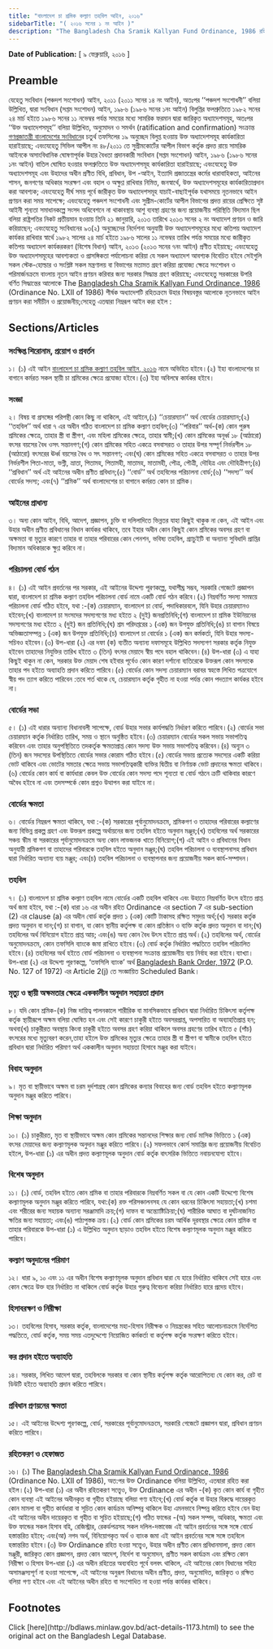 ```yaml
---
title: "বাংলাদেশ চা শ্রমিক কল্যাণ তহবিল আইন, ২০১৬"
sidebarTitle: "( ২০১৬ সনের ১ নং আইন )"
description: "The Bangladesh Cha Sramik Kallyan Fund Ordinance, 1986 রহিতক্রমে উহা পুনঃ প্রণয়নের উদ্দেশ্যে প্রণীত আইন"
---
```


**Date of Publication:** [ ৯ ফেব্রুয়ারি, ২০১৬ ]

## Preamble

যেহেতু সংবিধান (পঞ্চদশ সংশোধন) আইন, ২০১১ (২০১১ সনের ১৪ নং আইন), অতঃপর ‘‘পঞ্চদশ সংশোধনী’’ বলিয়া উল্লিখিত, দ্বারা সংবিধান (সপ্তম সংশোধন) আইন, ১৯৮৬ (১৯৮৬ সনের ১নং আইন) বিলুপ্তির ফলশ্রুতিতে ১৯৮২ সনের ২৪ মার্চ হইতে ১৯৮৬ সনের ১১ নভেম্বর পর্যন্ত সময়ের মধ্যে সামরিক ফরমান দ্বারা জারিকৃত অধ্যাদেশসমূহ, অতঃপর ‘‘উক্ত অধ্যাদেশসমূহ’’ বলিয়া উল্লিখিত, অনুমোদন ও সমর্থন (ratification and confirmation) সংক্রান্ত [গণপ্রজাতন্ত্রী বাংলাদেশের সংবিধান](/act-957.html "গণপ্রজাতন্ত্রী বাংলাদেশের সংবিধান")ের চতুর্থ তফসিলের ১৯ অনুচ্ছেদ বিলুপ্ত হওয়ায় উক্ত অধ্যাদেশসমূহ কার্যকারিতা হারাইয়াছে; এবংযেহেতু সিভিল আপীল নং ৪৮/২০১১ তে সুপ্রীমকোর্টের আপীল বিভাগ কর্তৃক প্রদত্ত রায়ে সামরিক আইনকে অসাংবিধানিক ঘোষণাপূর্বক উহার বৈধতা প্রদানকারী সংবিধান (সপ্তম সংশোধন) আইন, ১৯৮৬ (১৯৮৬ সনের ১নং আইন) বাতিল ঘোষিত হওয়ার ফলশ্রুতিতে উক্ত অধ্যাদেশসমূহ কার্যকারিতা হারাইয়াছে; এবংযেহেতু উক্ত অধ্যাদেশসমূহ এবং উহাদের অধীন প্রণীত বিধি, প্রবিধান, উপ -আইন, ইত্যাদি প্রজাতন্ত্রের কর্মের ধারাবাহিকতা, আইনের শাসন, জনগণের অধিকার সংরক্ষণ এবং বহাল ও অক্ষুণ্ণ রাখিবার নিমিত্ত, জনস্বার্থে, উক্ত অধ্যাদেশসমূহের কার্যকারিতাপ্রদান করা আবশ্যক; এবংযেহেতু দীর্ঘ সময় পূর্বে জারীকৃত উক্ত অধ্যাদেশসমূহ যাচাই-বাছাইপূর্বক যথাসময়ে নূতনভাবে আইন প্রণয়ন করা সময় সাপেক্ষে; এবংযেহেতু পঞ্চদশ সংশোধনী এবং সুপ্রীম-কোর্টের আপীল বিভাগের প্রদত্ত রায়ের প্রেক্ষিতে সৃষ্ট আইনী শূন্যতা সমাধানকল্পে সংসদ অধিবেশনে না থাকাবস্থায় আশু ব্যবস্থা গ্রহণের জন্য প্রয়োজনীয় পরিস্থিতি বিদ্যমান ছিল বলিয়া রাষ্ট্রপতির নিকট প্রতীয়মান হওয়ায় তিনি ২১ জানুয়ারি, ২০১৩ তারিখে ২০১৩ সনের ২ নং অধ্যাদেশ প্রণয়ন ও জারি করিয়াছেন; এবংযেহেতু সংবিধানের ৯৩(২) অনুচ্ছেদের নির্দেশনা অনুযায়ী উক্ত অধ্যাদেশসমূহের মধ্যে কতিপয় অধ্যাদেশ কার্যকর রাখিবার স্বার্থে ১৯৮২ সালের ২৪ মার্চ হইতে ১৯৮৬ সালের ১১ নভেম্বর তারিখ পর্যন্ত সময়ের মধ্যে জারীকৃত কতিপয় অধ্যাদেশ কার্যকরকরণ (বিশেষ বিধান) আইন, ২০১৩ (২০১৩ সনের ৭নং আইন) প্রণীত হইয়াছে; এবংযেহেতু উক্ত অধ্যাদেশসমূহের আবশ্যকতা ও প্রাসঙ্গিকতা পর্যালোচনা করিয়া যে সকল অধ্যাদেশ আবশ্যক বিবেচিত হইবে সেইগুলি সকল স্টেক-হোল্ডার ও সংশ্লিষ্ট সকল মন্ত্রণালয় বা বিভাগের মতামত গ্রহণ করিয়া প্রযোজ্য ক্ষেত্রে সংশোধন ও পরিমার্জনক্রমে বাংলায় নূতন আইন প্রণয়ন করিবার জন্য সরকার সিদ্ধান্ত গ্রহণ করিয়াছে; এবংযেহেতু সরকারের উপরি বর্ণিত সিদ্ধান্তের আলোকে The [Bangladesh Cha Sramik Kallyan Fund Ordinance, 1986](/laws/volume-26/act-703 "Bangladesh Cha Sramik Kallyan Fund Ordinance, 1986") (Ordinance No. LXII of 1986) শীর্ষক অধ্যাদেশটি রহিতক্রমে উহার বিষয়বস্তুর আলোকে নূতনভাবে আইন প্রণয়ন করা সমীচীন ও প্রয়োজনীয়;সেহেতু এতদ্বারা নিম্নরূপ আইন করা হইল :

## Sections/Articles

### সংক্ষিপ্ত শিরোনাম, প্রয়োগ ও প্রবর্তন

১। (১) এই আইন [বাংলাদেশ চা শ্রমিক কল্যাণ তহবিল আইন, ২০১৬](/laws/volume-46/act-1173 "বাংলাদেশ চা শ্রমিক কল্যাণ তহবিল আইন, ২০১৬") নামে অভিহিত হইবে।(২) ইহা বাংলাদেশের চা বাগানে কর্মরত সকল স্থায়ী চা শ্রমিকের ক্ষেত্রে প্রযোজ্য হইবে।(৩) ইহা অবিলম্বে কার্যকর হইবে।

### সংজ্ঞা

২। বিষয় বা প্রসঙ্গের পরিপন্থী কোন কিছু না থাকিলে, এই আইনে,(১) ‘‘চেয়ারম্যান’’ অর্থ বোর্ডের চেয়ারম্যান;(২) ‘‘তহবিল’’ অর্থ ধারা ৭ এর অধীন গঠিত বাংলাদেশ চা শ্রমিক কল্যাণ তহবিল;(৩) ‘‘পরিবার’’ অর্থ-(ক) কোন পুরুষ শ্রমিকের ক্ষেত্রে, তাহার স্ত্রী বা স্ত্রীগণ, এবং মহিলা শ্রমিকের ক্ষেত্রে, তাহার স্বামী;(খ) কোন শ্রমিকের অনূর্ধ্ব ১৮ (আঠারো) বৎসর বয়সের বৈধ ওসৎ সন্তানগণ;(গ) কোন শ্রমিকের সহিত একত্রে বসবাসরত ও তাহার উপর সম্পূর্ণ নির্ভরশীল ১৮ (আঠারো) বৎসরের ঊর্ধ্ব বয়সের বৈধ ও সৎ সন্তানগণ; এবং(ঘ) কোন শ্রমিকের সহিত একত্রে বসবাসরত ও তাহার উপর নির্ভরশীল পিতা-মাতা, ভগ্নী, ভ্রাতা, পিতামহ, পিতামহী, মাতামহ, মাতামহী, পৌত্র, পৌত্রী, দৌহিত্র এবং দৌহিত্রীগণ;(৪) ‘‘প্রবিধান’’ অর্থ এই আইনের অধীন প্রণীত প্রবিধান;(৫) ‘‘বোর্ড’’ অর্থ তহবিলের পরিচালনা বোর্ড;(৬) ‘‘সদস্য’’ অর্থ বোর্ডের সদস্য; এবং(৭) ‘‘শ্রমিক’’ অর্থ বাংলাদেশের চা বাগানে কর্মরত কোন চা শ্রমিক।

### আইনের প্রাধান্য

৩। অন্য কোন আইন, বিধি, আদেশ, প্রজ্ঞাপন, চুক্তি বা দলিলাদিতে ভিন্নতর যাহা কিছুই থাকুক না কেন, এই আইন এবং উহার অধীন প্রণীত প্রবিধানের বিধান কার্যকর থাকিবে, তবে ইহার অধীন কোন কিছুই কোন শ্রমিকের অবসর গ্রহণ বা অক্ষমতা বা মৃত্যুর কারণে তাহার বা তাহার পরিবারের কোন পেনশন, ভবিষ্য তহবিল, গ্র্যাচুইটি বা অন্যান্য সুবিধাদি প্রাপ্তির বিদ্যমান অধিকারকে ক্ষুণ্ণ করিবে না।

### পরিচালনা বোর্ড গঠন

৪। (১) এই আইন প্রবর্তনের পর সরকার, এই আইনের উদ্দেশ্য পূরণকল্পে, যথাশীঘ্র সম্ভব, সরকারি গেজেটে প্রজ্ঞাপন দ্বারা, বাংলাদেশ চা শ্রমিক কল্যাণ তহবিল পরিচালনা বোর্ড নামে একটি বোর্ড গঠন করিবে।(২) নিম্নবর্ণিত সদস্য সমন্বয়ে পরিচালনা বোর্ড গঠিত হইবে, যথা :-(ক) চেয়ারম্যান, বাংলাদেশ চা বোর্ড, পদাধিকারবলে, যিনি উহার চেয়ারম্যানও হইবেন;(খ) বাংলাদেশ চা সংসদের সদস্যগণের মধ্য হইতে ২ (দুই) জনপ্রতিনিধি;(গ) বাংলাদেশ চা শ্রমিক ইউনিয়নের সদস্যগণের মধ্য হইতে ২ (দুই) জন প্রতিনিধি;(ঘ) শ্রম পরিদপ্তরের ১ (এক) জন উপযুক্ত প্রতিনিধি;(ঙ) চা বাগান বিষয়ে অভিজ্ঞতাসম্পন্ন ১ (এক) জন উপযুক্ত প্রতিনিধি;(চ) বাংলাদেশ চা বোর্ডের ১ (এক) জন কর্মকর্তা, যিনি উহার সদস্য-সচিবও হইবেন।(৩) উপ-ধারা (২) এর দফা (ক) ব্যতীত অন্যান্য দফাসমূহে উল্লিখিত সদস্যগণ সরকার কর্তৃক নিযুক্ত হইবেন তাহাদের নিযুক্তির তারিখ হইতে ৩ (তিন) বৎসর মেয়াদে স্বীয় পদে বহাল থাকিবেন।(৪) উপ-ধারা (৩) এ যাহা কিছুই থাকুন না কেন, সরকার উক্ত মেয়াদ শেষ হইবার পূর্বেও কোন কারণ দর্শানো ব্যতিরেকে উক্তরূপ কোন সদস্যকে তাহার পদ হইতে অব্যাহতি প্রদান করিতে পারিবে।(৫) বোর্ডের কোন সদস্য চেয়ারম্যান বরাবর স্বহস্তে লিখিত পত্রযোগে স্বীয় পদ ত্যাগ করিতে পারিবেন :তবে শর্ত থাকে যে, চেয়ারম্যান কর্তৃক গৃহীত না হওয়া পর্যন্ত কোন পদত্যাগ কার্যকর হইবে না।

### বোর্ডের সভা

৫। (১) এই ধারার অন্যান্য বিধানাবলী সাপেক্ষে, বোর্ড উহার সভার কার্যপদ্ধতি নির্ধারণ করিতে পারিবে।(২) বোর্ডের সভা চেয়ারম্যান কর্তৃক নির্ধারিত তারিখ, সময় ও স্থানে অনুষ্ঠিত হইবে।(৩) চেয়ারম্যান বোর্ডের সকল সভায় সভাপতিত্ব করিবেন এবং তাহার অনুপস্থিতিতে তদকর্তৃক ক্ষমতাপ্রাপ্ত কোন সদস্য উক্ত সভায় সভাপতিত্ব করিবেন।(৪) অন্যূন ৩ (তিন) জন সদস্যের উপস্থিতিতে বোর্ডের সভার কোরাম গঠিত হইবে।(৫) বোর্ডের সভায় প্রত্যেক সদস্যের একটি করিয়া ভোট থাকিবে এবং ভোটের সমতার ক্ষেত্রে সভায় সভাপতিত্বকারী ব্যক্তির দ্বিতীয় বা নির্ণায়ক ভোট প্রদানের ক্ষমতা থাকিবে।(৬) বোর্ডের কোন কার্য বা কার্যধারা কেবল উক্ত বোর্ডের কোন সদস্য পদে শূন্যতা বা বোর্ড গঠনে ক্রটি থাকিবার কারণে অবৈধ হইবে না এবং তদসম্পর্কে কোন প্রশ্নও উত্থাপন করা যাইবে না।

### বোর্ডের ক্ষমতা

৬। বোর্ডের নিম্নরূপ ক্ষমতা থাকিবে, যথা :-(ক) সরকারের পূর্বানুমোদনক্রমে, শ্রমিকগণ ও তাহাদের পরিবারের কল্যাণের জন্য বিভিন্ন প্রকল্প গ্রহণ এবং উক্তরূপ প্রকল্পে অর্থায়নের জন্য তহবিল হইতে অনুদান মঞ্জুর;(খ) তহবিলের অর্থ সরকারের সঞ্চয় স্কীম বা সরকারের পূর্বানুমোদনক্রমে অন্য কোন লাভজনক খাতে বিনিয়োগ;(গ) এই আইন ও প্রবিধানের বিধান অনুযায়ী শ্রমিকগণ বা তাহাদের পরিবারকে তহবিল হইতে অনুদান মঞ্জুর;(ঘ) তহবিল পরিচালনা ও ব্যবস্থাপনাসহ প্রবিধান দ্বারা নির্ধারিত অন্যান্য ব্যয় মঞ্জুর; এবং(চ) তহবিল পরিচালনা ও ব্যবস্থাপনার জন্য প্রয়োজনীয় সকল কার্য-সম্পাদন।

### তহবিল

৭। (১) বাংলাদেশ চা শ্রমিক কল্যাণ তহবিল নামে বোর্ডের একটি তহবিল থাকিবে এবং উহাতে নিম্নবর্ণিত উৎস হইতে প্রাপ্ত অর্থ জমা হইবে, যথা :-(ক) ধারা ১৬ এর অধীন রহিত Ordinance এর section 7 এর sub-section (2) এর clause (a) এর অধীন বোর্ড কর্তৃক প্রদত্ত ১ (এক) কোটি টাকাসহ রক্ষিত সমুদয় অর্থ;(খ) সরকার কর্তৃক প্রদত্ত অনুদান বা দান;(গ) চা বাগান, বা কোন স্থানীয় কর্তৃপক্ষ বা কোন প্রতিষ্ঠান ও ব্যক্তি কর্তৃক প্রদত্ত অনুদান বা দান;(ঘ) তহবিলের অর্থ বিনিয়োগ হইতে প্রাপ্ত আয়; এবং(ঙ) অন্য কোন বৈধ উৎস হইতে প্রাপ্ত অর্থ।(২) তহবিলের অর্থ, বোর্ডের অনুমোদনক্রমে, কোন তফসিলি ব্যাংকে জমা রাখিতে হইবে।(৩) বোর্ড কর্তৃক নির্ধারিত পদ্ধতিতে তহবিল পরিচালিত হইবে।(৪) তহবিলের অর্থ হইতে বোর্ড পরিচালনা ও ব্যবস্থাপনা সংক্রান্ত প্রয়োজনীয় ব্যয় নির্বাহ করা হইবে।ব্যাখ্যা। উপ-ধারা (২) এর উদ্দেশ্য পূরণকল্পে, ‘তফসিলি ব্যাংক’ অর্থ [Bangladesh Bank Order, 1972](/laws/volume-16/act-415 "Bangladesh Bank Order, 1972 ") (P.O. No. 127 of 1972) এর Article 2(j) তে সংজ্ঞায়িত Scheduled Bank।

### মৃত্যু ও স্থায়ী অক্ষমতার ক্ষেত্রে এককালীন অনুদান সহায়তা প্রদান

৮। যদি কোন শ্রমিক-(ক) নিজ দায়িত্ব পালনকালে শারীরিক বা মানসিকভাবে প্রবিধান দ্বারা নির্ধারিত চিকিৎসা কর্তৃপক্ষ কর্তৃক স্থায়ীরূপে অক্ষম বলিয়া ঘোষিত হন এবং সেই কারণে চাকুরী হইতে অবসরপ্রাপ্ত, অপসারিত বা অব্যাহতিপ্রাপ্ত হন; অথবা(খ) চাকুরীরত অবস্থায় কিংবা চাকুরী হইতে অবসর গ্রহণ করিয়া থাকিলে অবসর গ্রহণের তারিখ হইতে ৫ (পাঁচ) বৎসরের মধ্যে মৃত্যুবরণ করেন,তাহা হইলে উক্ত শ্রমিকের মৃত্যুর ক্ষেত্রে তাহার স্ত্রী বা স্ত্রীগণ বা স্বামীকে তহবিল হইতে প্রবিধান দ্বারা নির্ধারিত পরিমাণ অর্থ এককালীন অনুদান সহায়তা হিসাবে মঞ্জুর করা যাইবে।

### বিবাহ অনুদান

৯। মৃত বা স্থায়ীভাবে অক্ষম বা চরম দুর্দশাগ্রস্থ কোন শ্রমিকের কন্যার বিবাহের জন্য বোর্ড তহবিল হইতে কল্যাণমূলক অনুদান মঞ্জুর করিতে পারিবে।

### শিক্ষা অনুদান

১০। (১) চাকুরীরত, মৃত বা স্থায়ীভাবে অক্ষম কোন শ্রমিকের সন্তানদের শিক্ষার জন্য বোর্ড মাসিক ভিত্তিতে ১ (এক) বৎসর মেয়াদের জন্য কল্যাণমূলক অনুদান মঞ্জুর করিতে পারিবে।(২) সফলভাবে কোর্স সমাপ্তির জন্য প্রয়োজনীয় বিবেচিত হইলে, উপ-ধারা (১) এর অধীন প্রদত্ত কল্যাণমূলক অনুদান বোর্ড কর্তৃক বাৎসরিক ভিত্তিতে নবায়নযোগ্য হইবে।

### বিশেষ অনুদান

১১। (১) বোর্ড, তহবিল হইতে কোন শ্রমিক বা তাহার পরিবারকে নিম্নবর্ণিত সকল বা যে কোন একটি উদ্দেশ্যে বিশেষ কল্যাণমূলক অনুদান মঞ্জুর করিতে পারিবে, যথা:(ক) রক্ত পরিসঞ্চালনসহ যে কোন ধরনের চিকিৎসা সহায়তা;(খ) চশমা এবং শরীরের জন্য সহায়ক অন্যান্য সরঞ্জামাদি ক্রয়;(গ) দাফন বা অন্ত্যোষ্টিক্রিয়া;(ঘ) শারীরিক আঘাত বা দুর্ঘটনাজনিত ক্ষতির জন্য সহায়তা; এবং(ঙ) পাঠ্যপুস্তক ক্রয়।(২) বোর্ড কোন শ্রমিকের চরম আর্থিক দূরবস্থার ক্ষেত্রে কোন শ্রমিক বা তাহার পরিবারকে উপ-ধারা (১) এ উল্লিখিত অনুদান ছাড়াও তহবিল হইতে বিশেষ কল্যাণমূলক অনুদান মঞ্জুর করিতে পারিবে।

### কল্যাণ অনুদানের পরিমাণ

১২। ধারা ৯, ১০ এবং ১১ এর অধীন বিশেষ কল্যাণমূলক অনুদান প্রবিধান দ্বারা যে হারে নির্ধারিত থাকিবে সেই হারে এবং কোন ক্ষেত্রে উক্ত হার নির্ধারিত না থাকিলে বোর্ড কর্তৃক উহার গুরুত্ব বিবেচনা করিয়া নির্ধারিত হারে প্রদেয় হইবে।

### হিসাবরক্ষণ ও নিরীক্ষা

১৩। তহবিলের হিসাব, সরকার কর্তৃক, বাংলাদেশের মহা-হিসাব নিরীক্ষক ও নিয়ন্ত্রকের সহিত আলোচনাক্রমে নির্দেশিত পদ্ধতিতে, বোর্ড কর্তৃক, সময় সময় এতদুদ্দেশ্যে নিয়োজিত কর্মকর্তা বা কর্তৃপক্ষ কর্তৃক সংরক্ষণ করিতে হইবে।

### কর প্রদান হইতে অব্যাহতি

১৪। সরকার, লিখিত আদেশ দ্বারা, তহবিলকে সরকার বা কোন স্থানীয় কর্তৃপক্ষ কর্তৃক আরোপিতব্য যে কোন কর, রেট বা ডিউটি হইতে অব্যাহতি প্রদান করিতে পারিবে।

### প্রবিধান প্রণয়নের ক্ষমতা

১৫। এই আইনের উদ্দেশ্য পূরণকল্পে, বোর্ড, সরকারের পূর্বানুমোদনক্রমে, সরকারি গেজেটে প্রজ্ঞাপন দ্বারা, প্রবিধান প্রণয়ন করিতে পারিবে।

### রহিতকরণ ও হেফাজত

১৬। (১) The [Bangladesh Cha Sramik Kallyan Fund Ordinance, 1986](/laws/volume-26/act-703 "Bangladesh Cha Sramik Kallyan Fund Ordinance, 1986") (Ordinance No. LXII of 1986), অত:পর উক্ত Ordinance বলিয়া উল্লিখিত, এতদ্বারা রহিত করা হইল।(২) উপ-ধারা (১) এর অধীন রহিতকরণ সত্ত্বেও, উক্ত Ordinance এর অধীন -(ক) কৃত কোন কার্য বা গৃহীত কোন ব্যবস্থা এই আইনের অধীনকৃত বা গৃহীত হইয়াছে বলিয়া গণ্য হইবে;(খ) বোর্ড কর্তৃক বা উহার বিরুদ্ধে দায়েরকৃত কোন মামলা বা গৃহীত কার্যধারা বা সূচিত কোন কার্যক্রম অনিষ্পন্ন থাকিলে উহা এমনভাবে নিষ্পন্ন করিতে হইবে যেন উহা এই আইনের অধীন দায়েরকৃত বা গৃহীত বা সূচিত হইয়াছে;(গ) গঠিত ফান্ডের -(অ) সকল সম্পদ, অধিকার, ক্ষমতা এবং উক্ত ফান্ডের সকল হিসাব বহি, রেজিস্ট্রার, রেকর্ডপত্রসহ সকল দলিল-দস্তাবেজ এই আইন প্রবর্তনের সঙ্গে সঙ্গে বোর্ডে হস্তান্তরিত হইবে; এবং(আ) নগদ অর্থ, বিনিয়োগকৃত অর্থ ও ব্যাংক জমা এই আইন প্রবর্তনের সঙ্গে সঙ্গে তহবিলে হস্তান্তরিত হইবে।(৩) উক্ত Ordinance রহিত হওয়া সত্ত্বেও, উহার অধীন প্রণীত কোন প্রবিধানমালা, প্রদত্ত কোন মঞ্জুরী, জারিকৃত কোন প্রজ্ঞাপন, প্রদত্ত কোন আদেশ, নির্দেশ বা অনুমোদন, প্রণীত সকল কার্যক্রম এবং রক্ষিত কোন নিরীক্ষা ও হিসাব উপ-ধারা (১) এর অধীন রহিতের অব্যবহিত পূর্বে বলবৎ থাকিলে, এই আইনের কোন বিধানের সহিত অসামঞ্জস্যপূর্ণ না হওয়া সাপেক্ষে, এই আইনের অনুরূপ বিধানের অধীন প্রণীত, প্রদত্ত, অনুমোদিত, জারিকৃত ও রক্ষিত বলিয়া গণ্য হইবে এবং এই আইনের অধীন রহিত বা সংশোধিত না হওয়া পর্যন্ত কার্যকর থাকিবে।

## Footnotes

<Note>
  Click [here](http://bdlaws.minlaw.gov.bd/act-details-1173.html) to see the original act on the Bangladesh Legal Database.
</Note>
